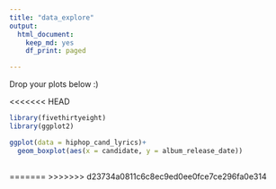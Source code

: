 ```yaml
---
title: "data_explore"
output: 
  html_document:
    keep_md: yes
    df_print: paged

---
```


Drop your plots below :)


<<<<<<< HEAD
```r
library(fivethirtyeight)
library(ggplot2)
```

```r
ggplot(data = hiphop_cand_lyrics)+
  geom_boxplot(aes(x = candidate, y = album_release_date))
  
```

=======
>>>>>>> d23734a0811c6c8ec9ed0ee0fce7ce296fa0e314
